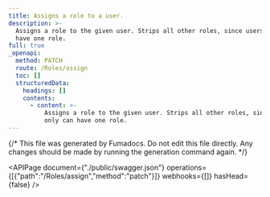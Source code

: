 ```yaml
---
title: Assigns a role to a user.
description: >-
  Assigns a role to the given user. Strips all other roles, since users only can
  have one role.
full: true
_openapi:
  method: PATCH
  route: /Roles/assign
  toc: []
  structuredData:
    headings: []
    contents:
      - content: >-
          Assigns a role to the given user. Strips all other roles, since users
          only can have one role.
---
```


{/* This file was generated by Fumadocs.
Do not edit this file directly. Any changes should be made by running the generation command again. */}

<APIPage document={"./public/swagger.json"} operations={[{"path":"/Roles/assign","method":"patch"}]} webhooks={[]} hasHead={false} />